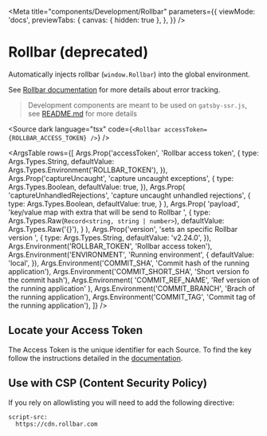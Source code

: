 
<Meta
  title="components/Development/Rollbar"
  parameters={{
    viewMode: 'docs',
    previewTabs: {
      canvas: { hidden: true },
    },
  }}
/>

# Rollbar (deprecated)

Automatically injects rollbar (`window.Rollbar`) into the global environment.

See [Rollbar documentation](https://docs.rollbar.com/docs/javascript) for more details about error tracking.

> Development components are meant to be used on `gatsby-ssr.js`, see [README.md](./?path=/docs/components-development-readme-md--page) for more details

<Source
  dark
  language="tsx"
  code={`<Rollbar accessToken={ROLLBAR_ACCESS_TOKEN} />`}
/>

<ArgsTable
  rows={[
    Args.Prop('accessToken', 'Rollbar access token', {
      type: Args.Types.String,
      defaultValue: Args.Types.Environment('ROLLBAR_TOKEN'),
    }),
    Args.Prop('captureUncaught', 'capture uncaught exceptions', {
      type: Args.Types.Boolean,
      defaultValue: true,
    }),
    Args.Prop(
      'captureUnhandledRejections',
      'capture uncaught unhandled rejections',
      {
        type: Args.Types.Boolean,
        defaultValue: true,
      }
    ),
    Args.Prop(
      'payload',
      'key/value map with extra that will be send to Rollbar ',
      {
        type: Args.Types.Raw(`Record<string, string | number>`),
        defaultValue: Args.Types.Raw('{}'),
      }
    ),
    Args.Prop('version', 'sets an specific Rollbar version ', {
      type: Args.Types.String,
      defaultValue: 'v2.24.0',
    }),
    Args.Environment('ROLLBAR_TOKEN', 'Rollbar access token'),
    Args.Environment('ENVIRONMENT', 'Running environment', {
      defaultValue: 'local',
    }),
    Args.Environment('COMMIT_SHA', 'Commit hash of the running application'),
    Args.Environment('COMMIT_SHORT_SHA', 'Short version fo the commit hash'),
    Args.Environment(
      'COMMIT_REF_NAME',
      'Ref version of the running application'
    ),
    Args.Environment('COMMIT_BRANCH', 'Brach of the running application'),
    Args.Environment('COMMIT_TAG', 'Commit tag of the running application'),
  ]}
/>

## Locate your Access Token

The Access Token is the unique identifier for each Source. To find the key follow the instructions detailed in the [documentation](https://docs.rollbar.com/docs/project-configurations#project-access-tokens).

## Use with CSP (Content Security Policy)

If you rely on allowlisting you will need to add the following directive:

```txt
script-src:
  https://cdn.rollbar.com
```
